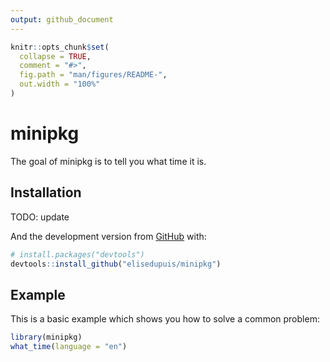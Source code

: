 ```yaml
---
output: github_document
---
```


<!-- README.md is generated from README.Rmd. Please edit that file -->

```r
knitr::opts_chunk$set(
  collapse = TRUE,
  comment = "#>",
  fig.path = "man/figures/README-",
  out.width = "100%"
)
```

# minipkg

<!-- badges: start -->
<!-- badges: end -->

The goal of minipkg is to tell you what time it is.

## Installation

TODO: update

And the development version from [GitHub](https://github.com/) with:

``` r
# install.packages("devtools")
devtools::install_github("elisedupuis/minipkg")
```
## Example

This is a basic example which shows you how to solve a common problem:

```r
library(minipkg)
what_time(language = "en")
```

